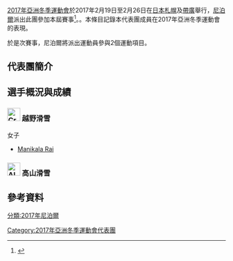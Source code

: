 [[2017年亞洲冬季運動會|2017年亞洲冬季運動會]]於2017年2月19日至2月26日在[[日本|日本]][[札幌|札幌]]及[[帶廣|帶廣]]舉行，[[尼泊爾|尼泊爾]]派出此團參加本屆賽事<ref>{{cite web |url=http://www.ocasia.org/Game/GameParticular.aspx?9QoyD9QEWPenUzDm9A5cxw== |title=Sapporo 2017 |website=www.ocasia.org/ |publisher=[[Olympic_Council_of_Asia|Olympic Council of Asia]] |access-date=25 November 2016 |deadurl=yes |archiveurl=https://web.archive.org/web/20161111113043/http://www.ocasia.org/Game/GameParticular.aspx?9QoyD9QEWPenUzDm9A5cxw== |archivedate=2016年11月11日 |df= }}</ref>。。本條目記錄本代表團成員在2017年亞洲冬季運動會的表現。

於是次賽事，尼泊爾將派出運動員參與2個運動項目。

==代表團簡介==

==選手概況與成績==
=== [[File:Cross_country_skiing_pictogram.svg|30px]] 越野滑雪 ===
;女子
*[[Manikala_Rai|Manikala Rai]]

=== [[File:Alpine_skiing_pictogram.svg|30px]] 高山滑雪 === 

==參考資料==
{{reflist}}
{{模板:2017年亞洲冬季運動會代表團}}
[[分類:2017年尼泊爾|分類:2017年尼泊爾]]
[[Category:2017年亞洲冬季運動會代表團|Category:2017年亞洲冬季運動會代表團]]